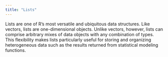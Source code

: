 ```yaml
---
title: "Lists"
---
```


Lists are one of R's most versatile and ubiquitous data structures. Like vectors, lists are one-dimensional objects.
Unlike vectors, however, lists can comprise arbitrary mixes of data objects with any combination of types. This
flexibility makes lists particularly useful for storing and organizing heterogeneous data such as the results returned
from statistical modeling functions.
